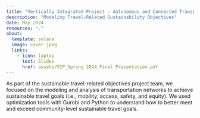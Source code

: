 ```yaml
---
title: "Vertically Integrated Project - Autonomous and Connected Transportation Laboratory"
description: "Modeling Travel-Related Sustainability Objectives"
date: May 2024
resources: "."
about: 
  template: solana
  image: cover.jpeg
  links: 
    - icon: laptop
      text: Slides
      href: assets/VIP_Spring 2024_Final Presentation.pdf
---
```


As part of the sustainable travel-related objectives project team, we focused on the modeling and analysis of transportation networks to achieve sustainable travel goals (i.e., mobility, access, safety, and equity). We used optimization tools with Gurobi and Python to understand how to better meet and exceed community-level sustainable travel goals. 